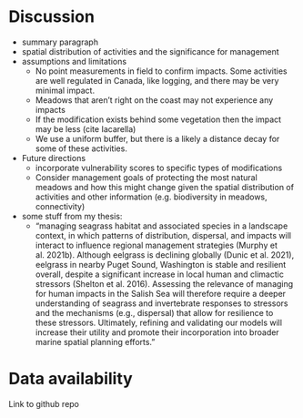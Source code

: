# Discussion

- summary paragraph
- spatial distribution of activities and the significance for management
- assumptions and limitations
  - No point measurements in field to confirm impacts. Some activities are well regulated in Canada, like logging, and there may be very minimal impact.
  - Meadows that aren’t right on the coast may not experience any impacts
  - If the modification exists behind some vegetation then the impact may be less (cite Iacarella)
  - We use a uniform buffer, but there is a likely a distance decay for some of these activities.
- Future directions
  - incorporate vulnerability scores to specific types of modifications
  - Consider management goals of protecting the most natural meadows and how this might change given the spatial distribution of activities and other information (e.g. biodiversity in meadows, connectivity)

- some stuff from my thesis:
  - "managing seagrass habitat and associated species in a landscape context, in which patterns of distribution, dispersal, and impacts will interact to influence regional management strategies (Murphy et al. 2021b). Although eelgrass is declining globally (Dunic et al. 2021), eelgrass in nearby Puget Sound, Washington is stable and resilient overall, despite a significant increase in local human and climactic stressors (Shelton et al. 2016). Assessing the relevance of managing for human impacts in the Salish Sea will therefore require a deeper understanding of seagrass and invertebrate responses to stressors and the mechanisms (e.g., dispersal) that allow for resilience to these stressors. Ultimately, refining and validating our models will increase their utility and promote their incorporation into broader marine spatial planning efforts."

# Data availability
Link to github repo
